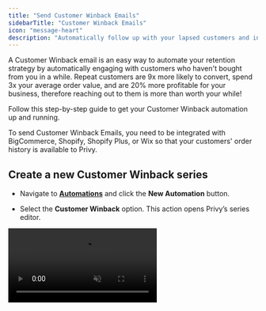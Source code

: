 ```yaml
---
title: "Send Customer Winback Emails"
sidebarTitle: "Customer Winback Emails"
icon: "message-heart"
description: "Automatically follow up with your lapsed customers and incentivize repeat purchases."
---
```


A Customer Winback email is an easy way to automate your retention strategy by automatically engaging with customers who haven't bought from you in a while. Repeat customers are 9x more likely to convert, spend 3x your average order value, and are 20% more profitable for your business, therefore reaching out to them is more than worth your while!

Follow this step-by-step guide to get your Customer Winback automation up and running.

<Note>
  To send Customer Winback Emails, you need to be integrated with BigCommerce, Shopify, Shopify Plus, or Wix so that your customers' order history is available to Privy. 
</Note>

## Create a new Customer Winback series

* Navigate to [**Automations**](https://dashboard.privy.com/automations) and click the **New Automation** button.

* Select the **Customer Winback** option. This action opens Privy’s series editor.

<video autoPlay muted loop playsInline className="winback-new" src="/images/automations/create-customer-winback.mp4" />

### Name your series

* At the top of your series editor, you’ll be able to edit and update the name of your series — this is internal only and for you to keep yourself organized.

### Add/Remove emails

* To add more emails to your series, click on any of the ‘plus’ signs between the emails.

* To remove an email from your series, click on the trash icon at the bottom of the email you’d like to delete.

<img height="200" src="/images/automations/winback-add-remove.png" />

<Info>
  The minimum amount of emails needed is 1. The maximum amount of emails allowed in a series is 10.
</Info>

## Edit your settings

When creating your Customer Winback series, you have a couple of settings that you can configure: the time delay and your coupon. To edit your settings, click the **Edit settings** button on the left side bar.

<video autoPlay muted loop playsInline className="winback-settings" src="/images/automations/edit-winback-settings.mp4" />

### Time delay

Configure your time delay to determine how long your first email triggers after the customer's last order, and how much of a delay there is between each subsequent email triggers. You can customize each email’s time delay by number of minutes, hours, or days.

### Coupon

Attach a coupon to your series. [Follow these instructions](https://help.privy.com/docs/learn/content/coupon-codes#automations:~:text=To%20insert%20a%20coupon%20in%20your%20Automation%3A) to insert a coupon code into your email content!

<Warning>
  Only 1 coupon can be attached per email series.
</Warning>

## Customize your templates

To edit the appearance of each of your emails, click the Edit icon to access the email editor:

<img height="200" src="/images/automations/winback-edit-email.png" />

Click **Templates** and select **Choose a Template** from the dropdown menu to start with one of Privy’s templates, or choose one of your own Saved Templates. If you need help using our drag and drop email editor, [check out this guide](https://help.privy.com/docs/learn/email-campaigns/email-templates).

To edit the email’s Subject Line and Preview Text, click to edit the bar at the top of the email editor. Click done to close the bar after making your changes:

<video autoPlay muted loop playsInline className="winback-subject-line" src="/images/automations/winback-subject-line.mp4" />

Click **Preview** to see a mobile and desktop preview of your content, or click **Send test email** to send a test email to yourself and/or other users on your Privy account.

Once you’ve made all your edits, click **Save**. Click **Back to series** to exit the editor and head back to your Welcome Series.

## Activate your series

Once you’ve customized your templates and edited your settings, you’re ready to launch your Customer Winback Series! Click the **Activate** button in the upper right corner.

<img height="200" src="/images/automations/activate-winback.png" />

<Warning>
  After your series is activated, you will not be able to add/remove emails from your series. To accomplish this, you will need to duplicate or start a new series.
</Warning>

After you activate your series, you can [review its performance](https://help.privy.com/docs/learn/automations/automations-reporting) at any time.
